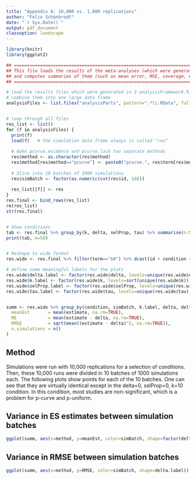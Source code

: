 ```yaml
---
title: "Appendix A: 10,000 vs. 1,000 replications"
author: "Felix Schönbrodt"
date: "`r Sys.Date()`"
output: pdf_document
classoption: landscape
---
```



```r
library(knitr)
library(ggplot2)

```


```r
## ======================================================================
## This file loads the results of the meta-analyses (which were generated in 2-analysisFramework.R)
## and computes summaries of them (such as mean error, MSE, coverage, etc.)
## ======================================================================

# load the results files which were generated in 2-analysisFramework.R,
# combine them into one large data frame
analysisFiles <- list.files("analysisParts", pattern=".*\\.RData", full.names=TRUE)


# loop through all files
res_list <- list()
for (f in analysisFiles) {
  print(f)
  load(f)	# the simulation data frame always is called "res"
  
  # make pcurve.evidence and pcurve.lack two separate methods
  res$method <- as.character(res$method)
  res$method[res$method=="pcurve"] <- paste0("pcurve.", res$term[res$method=="pcurve"])
  
  # Slice into 10 batches of 1000 simulations
  res$simBatch <- factor(as.numeric(cut(res$id, 10)))
  
  res_list[[f]] <- res
}
res.final <- bind_rows(res_list)
rm(res_list)
str(res.final)


# Show conditions
tab <- res.final %>% group_by(k, delta, selProp, tau) %>% summarise(n.MA=length(unique(id)))
print(tab, n=50)


# Reshape to wide format
res.wide <- res.final %>% filter(term=="b0") %>% dcast(id + condition + simBatch + k + delta + qrpEnv + selProp + tau + method + term ~ variable, value.var="value")

# define some meaningful labels for the plots
res.wide$delta.label <- factor(res.wide$delta, levels=unique(res.wide$delta), labels=paste0("delta = ", unique(res.wide$delta)))
res.wide$k.label <- factor(res.wide$k, levels=sort(unique(res.wide$k)), labels=paste0("k = ", sort(unique(res.wide$k))))
res.wide$selProp.label <- factor(res.wide$selProp, levels=unique(res.wide$selProp), labels=paste0("selProp = ", unique(res.wide$selProp)))
res.wide$tau.label <- factor(res.wide$tau, levels=unique(res.wide$tau), labels=paste0("tau = ", unique(res.wide$tau)))


summ <- res.wide %>% group_by(condition, simBatch, k.label, delta, delta.label, selProp.label, tau.label, method) %>% summarise(
  meanEst		= mean(estimate, na.rm=TRUE),
  ME 			= mean(estimate - delta, na.rm=TRUE),
  RMSE			= sqrt(mean((estimate - delta)^2, na.rm=TRUE)),
  n.simulations = n()
)
```

## Method ##

Simulations were run with 10,000 replications for a selection of conditions. Then, these 10,000 runs were divided in 10 batches of 1000 simulations each. The following plots show points for each of the 10 batches. One can see that they are virtually identical except in the delta=0, selProp=0, k=10 condition. In this condition, most studies are non-significant, which is a problem for p-curve and p-uniform.

## Variance in ES estimates between simulation batches

```r
ggplot(summ, aes(x=method, y=meanEst, color=simBatch, shape=factor(delta.label))) + geom_point() + geom_hline(aes(yintercept=delta), linetype="dotted") + facet_grid(selProp.label~k.label~tau.label) + coord_flip(ylim=c(-0.5, 1))
```


## Variance in RMSE between simulation batches

```r
ggplot(summ, aes(x=method, y=RMSE, color=simBatch, shape=delta.label)) + geom_point() + facet_grid(selProp.label~k.label~tau.label) + coord_flip(ylim=c(-.8, .8))
```
